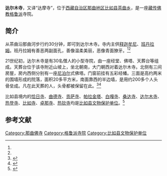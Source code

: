 {{Infobox Tibetan Buddhist monastery
|name =达尔木寺
|image =
|image size = 250px
|alt = 
|caption = 
|t=
|w=
|to = 
|ipa={{IPA|}}
|z=
|thdl=
|e=
|tc=達爾木寺
|s=达尔木寺
|p=
|m=
|k=
|pushpin_map = 
|latd =  | latm =  | lats =  | latNS = 
|longd=  | longm= | longs =| longEW = 
|iso_region = 
|map_caption = 
|mapsize = 
|location_country = 中国
|location = {{CHN}}[[西藏自治区|西藏自治区]][[那曲地区|那曲地区]][[比如县|比如县]]
|coordinates_display =
|founded_by = 
|date_founded =
|date_renovated =
|sect =[[格鲁派|格鲁派]]
|mather =
|children =
|dedicated_to = 
|tulku =
|head_lama = 
|head_mgh =
|no._of_monks = 
|architecture = 
|festivals =
|footnotes = 
}}

'''达尔木寺'''，又译“达摩寺”，位于[[西藏自治区|西藏自治区]][[那曲地区|那曲地区]][[比如县|比如县]][[茶曲乡|茶曲乡]]，是一座[[藏传佛教|藏传佛教]][[格鲁派|格鲁派]]寺院。

==简介==
从茶曲沿那曲河步行约30分钟，即可到达尔木寺。寺内主供[[释迦牟尼|释迦牟尼]]、[[班丹拉姆|班丹拉姆]]。班丹拉姆有善恶两副面孔，善像温柔美丽，恶像青面獠牙。<ref name=fjdh/><ref name=zgxzw/>

21世纪初，达尔木寺是有30名僧人的小型寺院，由一座经堂、佛塔、天葬台等组成。天葬台位于该寺附近山坡上，坐北朝南，大门朝西对着达尔木寺。北侧有三间房屋，房内西侧分别有一座[[尼泊尔|尼泊尔]]式佛塔。门窗前挂有五彩经幡。三面是高约两米的围墙形成的院落，面积20多平方米，南面靠西的半边墙，是用约200多个人头骨垒成。凡在此天葬的人，头骨都被保留在此。<ref name=fjdh>{{Cite web |url=http://www.fjdh.cn/ffzt/fjhy/ahsy2013/03/140827220611.html |title=达尔木寺—比如县—西藏寺院，佛教导航，2013-03-29 |access-date=2015-04-16 |archive-date=2016-03-12 |archive-url=https://web.archive.org/web/20160312184944/http://www.fjdh.cn/ffzt/fjhy/ahsy2013/03/140827220611.html |dead-url=no }}</ref><ref name=zgxzw>{{Cite web |url=http://www.tibet.cn/10js/gbxz/xy/201501/t20150121_2227174.htm |title=走进比如 领略特色藏北风情，中国西藏网，2015-01-21 |access-date=2015-04-16 |archive-date=2015-04-16 |archive-url=https://web.archive.org/web/20150416151614/http://www.tibet.cn/10js/gbxz/xy/201501/t20150121_2227174.htm |dead-url=no }}</ref>

比如县境内的[[恰日寺|恰日寺]]、[[曲德寺_(比如县)|曲德寺]]、[[贡萨寺|贡萨寺]]、[[帕拉金塔|帕拉金塔]]、[[白嘎寺|白嘎寺]]、[[桑达寺|桑达寺]]、[[达尔木寺|达尔木寺]]、[[热登寺|热登寺]]、[[比如寺|比如寺]]、[[卓那寺|卓那寺]]、[[热钦寺|热钦寺]]均是[[比如县文物保护单位|比如县文物保护单位]]。<ref name=xzzx>{{Cite web |url=http://www.tibetol.cn/html/2013/nq_0417/526.html |title=比如县，西藏在线，2013-04-07 |access-date=2015-04-16 |archive-url=https://web.archive.org/web/20140701160715/http://www.tibetol.cn/html/2013/nq_0417/526.html |archive-date=2014-07-01 |dead-url=yes }}</ref>

==参考文献==
{{reflist}}

[[Category:那曲佛寺|Category:那曲佛寺]]
[[Category:格鲁派寺院|Category:格鲁派寺院]]
[[Category:比如县文物保护单位|Category:比如县文物保护单位]]